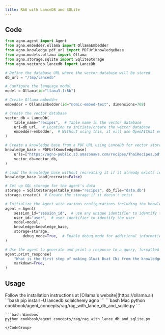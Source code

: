 ```yaml
---
title: RAG with LanceDB and SQLite
---
```


## Code

```python
from agno.agent import Agent
from agno.embedder.ollama import OllamaEmbedder
from agno.knowledge.pdf_url import PDFUrlKnowledgeBase
from agno.models.ollama import Ollama
from agno.storage.sqlite import SqliteStorage
from agno.vectordb.lancedb import LanceDb

# Define the database URL where the vector database will be stored
db_url = "/tmp/lancedb"

# Configure the language model
model = Ollama(id="llama3.1:8b")

# Create Ollama embedder
embedder = OllamaEmbedder(id="nomic-embed-text", dimensions=768)

# Create the vector database
vector_db = LanceDb(
    table_name="recipes",  # Table name in the vector database
    uri=db_url,  # Location to initiate/create the vector database
    embedder=embedder,  # Without using this, it will use OpenAIChat embeddings by default
)

# Create a knowledge base from a PDF URL using LanceDb for vector storage and OllamaEmbedder for embedding
knowledge_base = PDFUrlKnowledgeBase(
    urls=["https://agno-public.s3.amazonaws.com/recipes/ThaiRecipes.pdf"],
    vector_db=vector_db,
)

# Load the knowledge base without recreating it if it already exists in Vector LanceDB
knowledge_base.load(recreate=False)

# Set up SQL storage for the agent's data
storage = SqliteStorage(table_name="recipes", db_file="data.db")
storage.create()  # Create the storage if it doesn't exist

# Initialize the Agent with various configurations including the knowledge base and storage
agent = Agent(
    session_id="session_id",  # use any unique identifier to identify the run
    user_id="user",  # user identifier to identify the user
    model=model,
    knowledge=knowledge_base,
    storage=storage,
        debug_mode=True,  # Enable debug mode for additional information
)

# Use the agent to generate and print a response to a query, formatted in Markdown
agent.print_response(
    "What is the first step of making Gluai Buat Chi from the knowledge base?",
    markdown=True,
)
```

## Usage

<Steps>
  <Snippet file="create-venv-step.mdx" />

  <Step title="Install Ollama">
    Follow the installation instructions at [Ollama's website](https://ollama.ai)
  </Step>

  <Step title="Install libraries">
    ```bash
    pip install -U lancedb sqlalchemy agno
    ```
  </Step>

  <Step title="Run Agent">
    <CodeGroup>
    ```bash Mac
    python cookbook/agent_concepts/rag/rag_with_lance_db_and_sqlite.py
    ```

    ```bash Windows
    python cookbook/agent_concepts/rag/rag_with_lance_db_and_sqlite.py
    ```
    </CodeGroup>
  </Step>
</Steps>